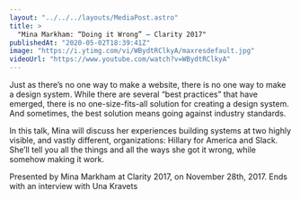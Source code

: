 ```yaml
---
layout: "../../../layouts/MediaPost.astro"
title: >
  "Mina Markham: “Doing it Wrong” — Clarity 2017"
publishedAt: "2020-05-02T18:39:41Z"
image: "https://i.ytimg.com/vi/WBydtRClkyA/maxresdefault.jpg"
videoUrl: "https://www.youtube.com/watch?v=WBydtRClkyA"
---
```


Just as there’s no one way to make a website, there is no one way to make a design system. While there are several “best practices” that have emerged, there is no one-size-fits-all solution for creating a design system. And sometimes, the best solution means going against industry standards.

In this talk, Mina will discuss her experiences building systems at two highly visible, and vastly different, organizations: Hillary for America and Slack. She’ll tell you all the things and all the ways she got it wrong, while somehow making it work.

Presented by Mina Markham at Clarity 2017, on November 28th, 2017. Ends with an interview with Una Kravets
